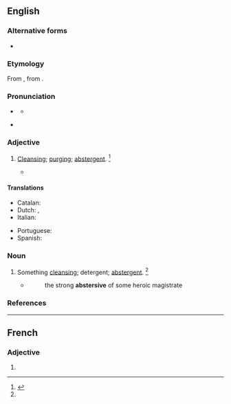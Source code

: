 ==English==

===Alternative forms===
* {{l|en|abstergent}}

===Etymology===
From {{etyl|frm|en}} {{m|frm|abstersif}}, from {{etyl|la|en}} {{m|la|abstersus}}.

===Pronunciation===
* {{a|RP}} {{IPA|en|/əbˈstɝː(ɹ).sɪv/}}
** {{audio|en|LL-Q1860 (eng)-Vealhurl-abstersive.wav|Audio (UK)}}
* {{a|US}} {{IPA|en|/æbˈstɝ.sɪv/|/əbˈstɝ.sɪv/}}

===Adjective===
{{en-adj}}

# [[cleansing|Cleansing]]; [[purging]]; [[abstergent]]. {{defdate|First attested around 1350 to 1470.}}<ref name=SOED>{{R:SOED5|page=10}}</ref>
#: {{rfquotek|en|Francis Bacon}}
#* {{RQ:Florio Montaigne Essayes|chapter=40|book=I|passage=If he cannot digest a strong and '''abstersive''' drug, for to remove his evill, let him at least take a lenitive pill to ease the same.}}

====Translations====
{{trans-top|cleansing, purging}}
* Catalan: {{t|ca|abstersiu}}
* Dutch: {{t+|nl|zuiverend}}, {{t+|nl|reinigend}}
* Italian: {{t|it|astersivo}}
{{trans-mid}}
* Portuguese: {{t|pt|abstersivo}}
* Spanish: {{t+|es|abstersivo}}
{{trans-bottom}}

===Noun===
{{en-noun}}

# {{lb|en|now|rare}} Something [[cleansing]]; detergent; [[abstergent]]. {{defdate|First attested around 1350 to 1470.}}<ref name=SOED/>
#* {{RQ:Milton Tet}}
#*:the strong '''abstersive''' of some heroic magistrate

===References===
<references/>

----

==French==

===Adjective===
{{head|fr|adjective form}}

# {{feminine singular of|fr|abstersif}}